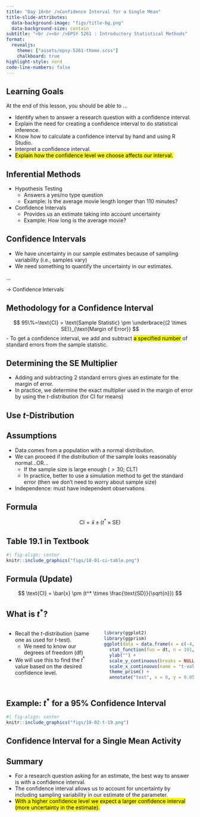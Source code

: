```yaml
---
title: "Day 18<br />Confidence Interval for a Single Mean"
title-slide-attributes:
  data-background-image: "figs/title-bg.png"
  data-background-size: contain
subtitle: "<br /><br />EPSY 5261 : Introductory Statistical Methods"
format:
  revealjs: 
    theme: ["assets/epsy-5261-theme.scss"]
    chalkboard: true
highlight-style: nord
code-line-numbers: false
---
```




## Learning Goals

At the end of this lesson, you should be able to ...

- Identify when to answer a research question with a confidence interval.
- Explain the need for creating a confidence interval to do statistical inference.
- Know how to calculate a confidence interval by hand and using R Studio.
- Interpret a confidence interval.
- <mark>Explain how the confidence level we choose affects our interval.</mark>


## Inferential Methods

- Hypothesis Testing
  + Answers a yes/no type question
  + Example: Is the average movie length longer than 110 minutes?
- Confidence Intervals
  + Provides us an estimate taking into account uncertainty
  + Example: How long is the average movie?


## Confidence Intervals

- We have uncertainty in our sample estimates because of sampling variability (i.e., samples vary)
- We need something to quantify the uncertainty in our estimates.

...

→ Confidence Intervals


## Methodology for a Confidence Interval

$$
95\%~\text{CI} = \text{Sample Statistic} \pm \underbrace{(2 \times SE)}_{\text{Margin of Error}} 
$$
- To get a confidence interval, we add and subtract <mark>a specified number</mark> of standard errors from the sample statistic.


## Determining the SE Multiplier

- Adding and subtracting 2 standard errors gives an estimate for the margin of error.
- In practice, we determine the exact multiplier used in the margin of error by using the *t*-distribution (for CI for means)


## Use *t*-Distribution {.center background-image="figs/section-bg.png" background-size=contain}


## Assumptions 

- Data comes from a population with a normal distribution.
- We can proceed if the distribution of the sample looks reasonably normal...OR...
  + If the sample size is large enough ($>30$; CLT)
  + In practice, better to use a simulation method to get the standard error (then we don't need to worry about sample size)
- Independence: must have independent observations


## Formula

$$
\text{CI} = \bar{x} \pm (t^* \times \text{SE})
$$

## Table 19.1 in Textbook

```r
#| fig-align: center
knitr::include_graphics("figs/18-01-ci-table.png")
```


## Formula (Update)

$$
\text{CI} = \bar{x} \pm (t^* \times \frac{\text{SD}}{\sqrt{n}})
$$


## What is $t^*$?

:::: {.columns}

::: {.column width="50%"}
- Recall the *t*-distribution (same one as used for *t*-test).
  + We need to know our degrees of freedom (df)
- We will use this to find the $t^*$ value based on the desired confidence level.
:::

::: {.column width="50%"}
```r
library(ggplot2)
library(ggprism)
ggplot(data = data.frame(x = c(-4,4)), aes(x)) +
  stat_function(fun = dt, n = 101, args = list(df = 19), color = "#621448") + 
  ylab("") +
  scale_y_continuous(breaks = NULL) +
  scale_x_continuous(name = "t-value", breaks = -4:4, limits= c(-3, 3)) +
  theme_prism() +
  annotate("text", x = 0, y = 0.05, label = "t(df=19)", color = "#621448")
```
:::

::::


## Example: $t^*$ for a 95% Confidence Interval

```r
#| fig-align: center
knitr::include_graphics("figs/18-02-t-19.png")
```



## Confidence Interval for a Single Mean Activity {.center background-image="figs/section-bg.png" background-size=contain}


## Summary

- For a research question asking for an estimate, the best way to answer is with a confidence interval.
- The confidence interval allows us to account for uncertainty by including sampling variability in our estimate of the parameter. 
- <mark>With a higher confidence level we expect a larger confidence interval (more uncertainty in the estimate).</mark>



